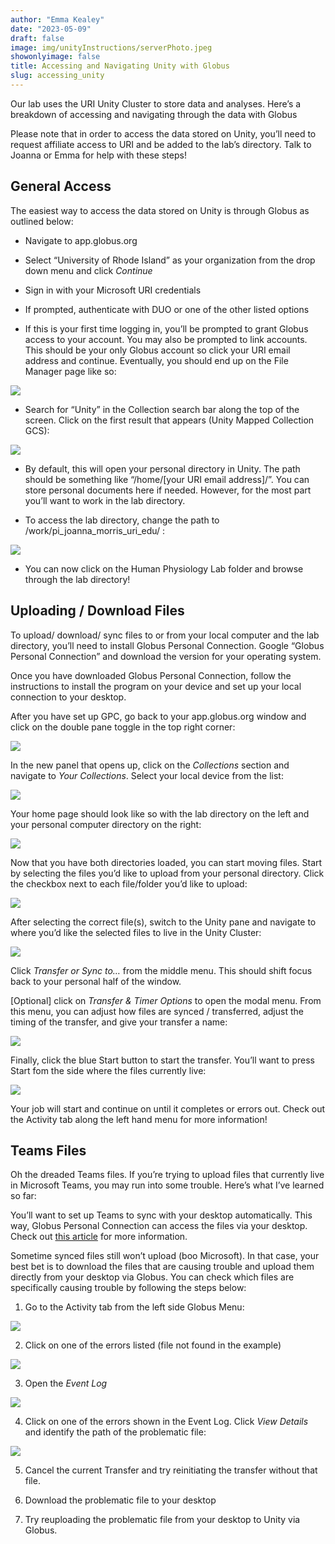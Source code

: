 ```yaml
---
author: "Emma Kealey"
date: "2023-05-09"
draft: false
image: img/unityInstructions/serverPhoto.jpeg
showonlyimage: false
title: Accessing and Navigating Unity with Globus
slug: accessing_unity
---
```


Our lab uses the URI Unity Cluster to store data and analyses. Here's a breakdown of accessing and navigating through the data with Globus

<!--more-->

Please note that in order to access the data stored on Unity, you'll need to request affiliate access to URI and be added to the lab's directory. Talk to Joanna or Emma for help with these steps!

## General Access

The easiest way to access the data stored on Unity is through Globus as outlined below:

-   Navigate to app.globus.org

-   Select "University of Rhode Island" as your organization from the drop down menu and click *Continue*

-   Sign in with your Microsoft URI credentials

-   If prompted, authenticate with DUO or one of the other listed options

-   If this is your first time logging in, you'll be prompted to grant Globus access to your account. You may also be prompted to link accounts. This should be your only Globus account so click your URI email address and continue. Eventually, you should end up on the File Manager page like so:

![](/img/unityInstructions/globusHomePage.jpeg)

-   Search for "Unity" in the Collection search bar along the top of the screen. Click on the first result that appears (Unity Mapped Collection GCS):

![](/img/unityInstructions/globusUnitySearch.png)

-   By default, this will open your personal directory in Unity. The path should be something like "/home/[your URI email address]/". You can store personal documents here if needed. However, for the most part you'll want to work in the lab directory.

-   To access the lab directory, change the path to /work/pi_joanna_morris_uri_edu/ :

![](/img/unityInstructions/globusLabDirectoryPath.png)

-   You can now click on the Human Physiology Lab folder and browse through the lab directory!

## Uploading / Download Files

To upload/ download/ sync files to or from your local computer and the lab directory, you'll need to install Globus Personal Connection. Google "Globus Personal Connection" and download the version for your operating system.

Once you have downloaded Globus Personal Connection, follow the instructions to install the program on your device and set up your local connection to your desktop.

After you have set up GPC, go back to your app.globus.org window and click on the double pane toggle in the top right corner:

![](/img/unityInstructions/globusPanels.png)

In the new panel that opens up, click on the *Collections* section and navigate to *Your Collections*. Select your local device from the list:

![](/img/unityInstructions/globusYourConnections.png)

Your home page should look like so with the lab directory on the left and your personal computer directory on the right:

![](/img/unityInstructions/globusLabPersonalDirectory.png)

Now that you have both directories loaded, you can start moving files. Start by selecting the files you'd like to upload from your personal directory. Click the checkbox next to each file/folder you'd like to upload:

![](/img/unityInstructions/globusPersonalFilesSelected.png)

After selecting the correct file(s), switch to the Unity pane and navigate to where you'd like the selected files to live in the Unity Cluster:

![](/img/unityInstructions/globusUnityLocationSelected.png)

Click *Transfer or Sync to...* from the middle menu. This should shift focus back to your personal half of the window.

[Optional] click on *Transfer & Timer Options* to open the modal menu. From this menu, you can adjust how files are synced / transferred, adjust the timing of the transfer, and give your transfer a name:

![](/img/unityInstructions/globusTransferTimerMenu.png)

Finally, click the blue Start button to start the transfer. You'll want to press Start fom the side where the files currently live:

![](/img/unityInstructions/globusStartTransfer.png)

Your job will start and continue on until it completes or errors out. Check out the Activity tab along the left hand menu for more information!

## Teams Files

Oh the dreaded Teams files. If you're trying to upload files that currently live in Microsoft Teams, you may run into some trouble. Here's what I've learned so far:

You'll want to set up Teams to sync with your desktop automatically. This way, Globus Personal Connection can access the files via your desktop. Check out [this article](https://support.microsoft.com/en-us/office/sync-sharepoint-and-teams-files-with-your-computer-6de9ede8-5b6e-4503-80b2-6190f3354a88) for more information.

Sometime synced files still won't upload (boo Microsoft). In that case, your best bet is to download the files that are causing trouble and upload them directly from your desktop via Globus. You can check which files are specifically causing trouble by following the steps below:

1.  Go to the Activity tab from the left side Globus Menu:

![](/img/unityInstructions/globusActivityMenu.png)

2.  Click on one of the errors listed (file not found in the example)

![](/img/unityInstructions/globusActivityError.png)

3.  Open the *Event Log*

![](/img/unityInstructions/globusActivityEventLog.png)

4.  Click on one of the errors shown in the Event Log. Click *View Details* and identify the path of the problematic file:

![](/img/unityInstructions/globusErrorFilePath.png)

5.  Cancel the current Transfer and try reinitiating the transfer without that file.

6.  Download the problematic file to your desktop

7.  Try reuploading the problematic file from your desktop to Unity via Globus.
